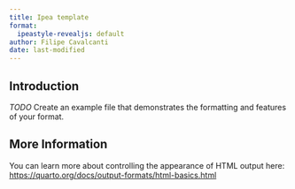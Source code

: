 ```yaml
---
title: Ipea template
format:
  ipeastyle-revealjs: default
author: Filipe Cavalcanti
date: last-modified
---
```


## Introduction

*TODO* Create an example file that demonstrates the formatting and features of your format.

## More Information

You can learn more about controlling the appearance of HTML output here: <https://quarto.org/docs/output-formats/html-basics.html>

